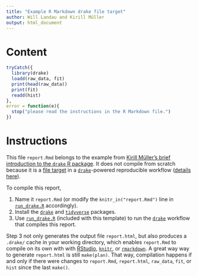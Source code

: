 ```yaml
---
title: "Example R Markdown drake file target"
author: Will Landau and Kirill Müller
output: html_document
---
```


# Content

```r
tryCatch({
  library(drake)
  loadd(raw_data, fit)
  print(head(raw_data))
  print(fit)
  readd(hist)
},
error = function(e){
  stop("please read the instructions in the R Markdown file.")
})
```

# Instructions

This file `report.Rmd` belongs to the example from [Kirill Müller's brief introduction to the `drake` R package](https://krlmlr.github.io/drake-pitch/). It does not compile from scratch because it is a [file target](https://ropensci.github.io/drake/reference/file_out.html) in a [`drake`](https://github.com/ropensci/drake)-powered reproducible workflow ([details here](https://ropensci.github.io/drake/articles/best-practices.html#r-markdown-and-knitr-reports)).

To compile this report,

1. Name it `report.Rmd` (or modify the `knitr_in("report.Rmd")` line in [`run_drake.R`](https://github.com/ropensci/drake/tree/master/inst/rmarkdown/templates/drake/skeleton/run_drake.R) accordingly).
2. Install the [`drake`](https://github.com/ropensci/drake) and [`tidyverse`](https://github.com/tidyverse/tidyverse) packages. 
3. Use [`run_drake.R`](https://github.com/ropensci/drake/tree/master/inst/rmarkdown/templates/drake/skeleton/run_drake.R) (included with this template) to run the [`drake`](https://github.com/ropensci/drake) workflow that compiles this report.

Step 3 not only generates the output file `report.html`, but also produces a `.drake/` cache in your working directory, which enables `report.Rmd` to compile on its own with with [RStudio](https://www.rstudio.com/products/RStudio/), [`knitr`](https://github.com/yihui/knitr), or [`rmarkdown`](https://github.com/rstudio/rmarkdown). A great way way to generate `report.html` is still `make(plan)`. That way, compilation happens if and only if there were changes to `report.Rmd`, `report.html`, `raw_data`, `fit`, or `hist` since the last `make()`.
